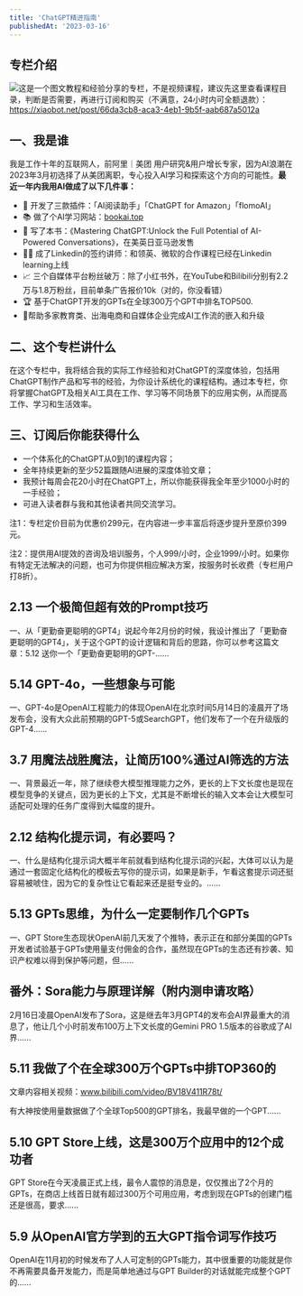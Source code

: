 ```yaml
---
title: 'ChatGPT精进指南'
publishedAt: '2023-03-16'
---
```


## 专栏介绍

![](https://static.xiaobot.net/file/2023-03-29/138610/26f476e4443c3503d08b723ed0cabdfc.png)这是一个图文教程和经验分享的专栏，不是视频课程，建议先这里查看课程目录，判断是否需要，再进行订阅和购买（不满意，24小时内可全额退款）：https://xiaobot.net/post/66da3cb8-aca3-4eb1-9b5f-aab687a5012a

一、我是谁
-----

我是工作十年的互联网人，前阿里｜美团 用户研究&用户增长专家，因为AI浪潮在2023年3月初选择了从美团离职，专心投入AI学习和探索这个方向的可能性。**最近一年内我用AI做成了以下几件事：**

* 🔌 开发了三款插件：「AI阅读助手」「ChatGPT for Amazon」「flomoAI」
* 📚 做了个AI学习网站：[bookai.top](http://bookai.top)
* 📖 写了本书：《Mastering ChatGPT:Unlock the Full Potential of AI-Powered Conversations》，在美英日亚马逊发售
* 👨‍🏫 成了Linkedin的签约讲师：和领英、微软的合作课程已经在Linkedin learning上线
* 📈 三个自媒体平台粉丝破万：除了小红书外，在YouTube和Bilibili分别有2.2万与1.8万粉丝，目前单条广告报价10k（对的，你没看错）
* 🏆 基于ChatGPT开发的GPTs在全球300万个GPT中排名TOP500.
* 🚀帮助多家教育类、出海电商和自媒体企业完成AI工作流的嵌入和升级

二、这个专栏讲什么
---------

在这个专栏中，我将结合我的实际工作经验和对ChatGPT的深度体验，包括用ChatGPT制作产品和写书的经验，为你设计系统化的课程结构。通过本专栏，你将掌握ChatGPT及相关AI工具在工作、学习等不同场景下的应用实例，从而提高工作、学习和生活效率。

三、订阅后你能获得什么
-----------

* 一个体系化的ChatGPT从0到1的课程内容；
* 全年持续更新的至少52篇跟随AI进展的深度体验文章；
* 我预计每周会花20小时在ChatGPT上，所以你能获得我全年至少1000小时的一手经验；
* 可进入读者群与我和其他读者共同交流学习。

注1：专栏定价目前为优惠价299元，在内容进一步丰富后将逐步提升至原价399元。

注2：提供用AI提效的咨询及培训服务，个人999/小时，企业1999/小时。如果你有特定无法解决的问题，也可为你提供相应解决方案，按服务时长收费（专栏用户打8折）。



## 2.13 一个极简但超有效的Prompt技巧
一、从「更勤奋更聪明的GPT4」说起今年2月份的时候，我设计推出了「更勤奋更聪明的GPT4」，关于这个GPT的设计逻辑和背后的思路，你可以参考这篇文章：5.12 送你一个「更勤奋更聪明的GPT-......

## 5.14 GPT-4o，一些想象与可能
一、GPT-4o是OpenAI工程能力的体现OpenAI在北京时间5月14日的凌晨开了场发布会，没有大众此前预期的GPT-5或SearchGPT，他们发布了一个在升级版的GPT-4......

## 3.7 用魔法战胜魔法，让简历100%通过AI筛选的方法
一、背景最近一年，除了继续卷大模型推理能力之外，更长的上下文长度也是现在模型竞争的关键点，因为更长的上下文，尤其是不断增长的输入文本会让大模型可适配可处理的任务广度得到大幅度的提升。

## 2.12 结构化提示词，有必要吗？
一、什么是结构化提示词大概半年前就看到结构化提示词的兴起，大体可以认为是通过一套固定化结构化的模板去写你的提示词，如果是新手，乍看这套提示词还挺容易被唬住，因为它的复杂性让它看起来还是挺专业的。......

## 5.13 GPTs思维，为什么一定要制作几个GPTs
一、GPT Store生态现状OpenAI前几天发了个推特，表示正在和部分美国的GPTs开发者试验基于GPTs使用量支付佣金的合作，虽然现在GPTs的生态还有抄袭、知识产权难以得到保护等问题，但......

## 番外：Sora能力与原理详解（附内测申请攻略）
2月16日凌晨OpenAI发布了Sora，这是继去年3月GPT4的发布会AI界最重大的消息了，他让几个小时前发布100万上下文长度的Gemini PRO 1.5版本的谷歌成了AI界......

## 5.11 我做了个在全球300万个GPTs中排TOP360的
文章内容相关视频：www.bilibili.com/video/BV18V411R78t/

有大神按使用量数据做了个全球Top500的GPT排名，我最早做的一个GPT......

## 5.10 GPT Store上线，这是300万个应用中的12个成功者
GPT Store在今天凌晨正式上线，最令人震惊的消息是，仅仅推出了2个月的GPTs，在商店上线首日就有超过300万个可用应用，考虑到现在GPTs的创建门槛还是很高，要求......

## 5.9 从OpenAI官方学到的五大GPT指令词写作技巧
OpenAI在11月初的时候发布了人人可定制的GPTs能力，其中很重要的功能就是你不再需要具备开发能力，而是简单地通过与GPT Builder的对话就能完成整个​GPT的......

